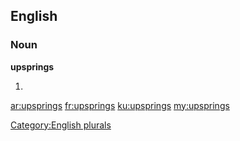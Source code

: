 ==English==

===Noun===
'''upsprings'''

# {{plural of|[[upspring]]}}

[[Category:English plurals]]

[[ar:upsprings]]
[[fr:upsprings]]
[[ku:upsprings]]
[[my:upsprings]]